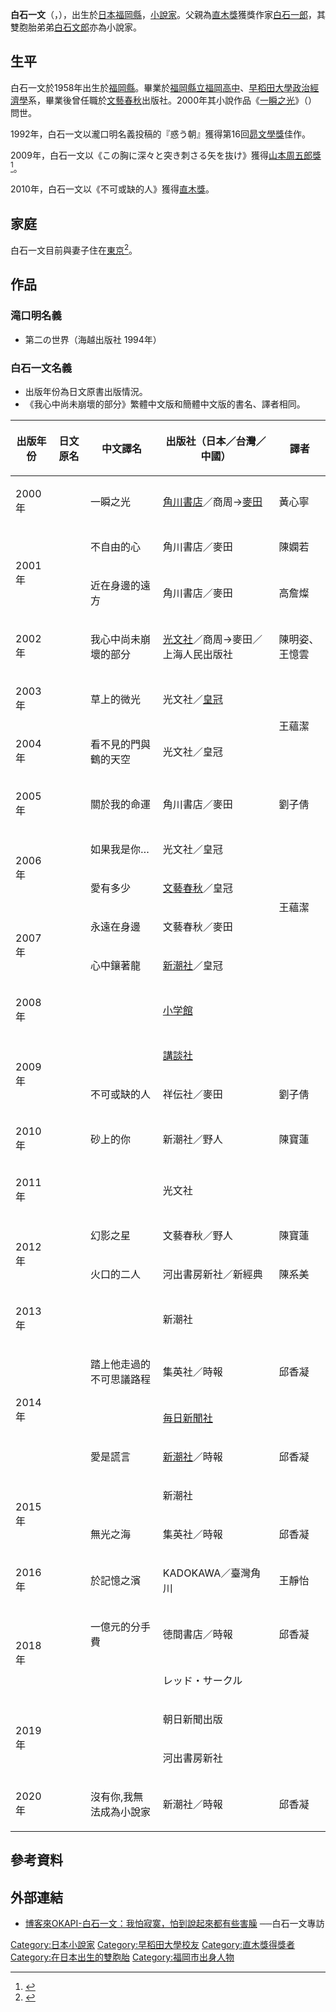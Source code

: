 {{Infobox writer
| name          = 白石一文
| 原文名稱      = {{lang|ja|白石 一文}}
| 日文假名      = しらいし かずふみ
| 羅馬拼音      = Shiraishi Kazufumi
| birth_date    = {{birth date and age|1958|08|27}}
| birth_place   = {{JPN}}[[福岡縣|福岡縣]][[福岡市|福岡市]]
| death_date    = 
| death_place   = 
| citizenship   = 
| residence     = {{JPN}}[[東京|東京]]
| occupation    = [[小説家|小説家]]
| nationality   = {{JPN}}
| period        = 2000年 -
| genre         = [[小説|小説]]
| alma_mater    = [[早稻田大學|早稻田大學]]
| subject       = 
| movement      = 
| notable_works = 《[[一瞬之光|一瞬之光]]》
| awards        = [[昴文學獎|昴文學獎]]（1992年）<br />[[山本周五郎獎|山本周五郎獎]]（2009年）<br />[[直木三十五獎|直木三十五獎]]（2009年）
| parents       = [[白石一郎|白石一郎]]（父親）
| spouse        = 
| partner       = 
| children      = 
| relatives     = [[白石文郎|白石文郎]]（弟弟）
| influences    = 
| influenced    = 
| signature     = 
| website       = 
| misc          = 
}}
'''白石一文'''（{{jpn|j=白石 一文}}，{{bd|1958年|8月27日|||}}），出生於[[日本|日本]][[福岡縣|福岡縣]]，[[小說家|小說家]]。父親為[[直木獎|直木獎]]獲獎作家[[白石一郎|白石一郎]]，其雙胞胎弟弟[[白石文郎|白石文郎]]亦為小說家。

==生平==
白石一文於1958年出生於[[福岡縣|福岡縣]]。畢業於[[福岡縣立福岡高中|福岡縣立福岡高中]]、[[早稻田大學|早稻田大學]][[政治經濟學|政治經濟學]]系，畢業後曾任職於[[文藝春秋|文藝春秋]]出版社。2000年其小說作品《[[一瞬之光|一瞬之光]]》（{{lang|ja|一瞬の光}}）問世。

1992年，白石一文以瀧口明名義投稿的『惑う朝』獲得第16回[[昴文學獎|昴文學獎]]佳作。

2009年，白石一文以《この胸に深々と突き刺さる矢を抜け》獲得[[山本周五郎獎|山本周五郎獎]]<ref>{{citation|url=http://www.dalkeyarchive.com/product/me-against-the-world/|title=Kazufumi Shiraishi|newspaper=Dalkey Archive|accessdate=26 July 2016|archive-date=2020-09-22|archive-url=https://web.archive.org/web/20200922140959/http://www.dalkeyarchive.com/product/me-against-the-world/|dead-url=no}}</ref>。

2010年，白石一文以《不可或缺的人》獲得[[直木獎|直木獎]]。

==家庭==
白石一文目前與妻子住在[[東京|東京]]<ref>{{cite news|url=http://www.booksfromjapan.jp/authors/item/24-kazufumi-shiraishi|title=Books from Japan: Kazufumi Shiraishi|newspaper=JLit|accessdate=26 July 2016|archive-date=2019-05-14|archive-url=https://web.archive.org/web/20190514052648/http://www.booksfromjapan.jp/authors/item/24-kazufumi-shiraishi|dead-url=no}}</ref>。

==作品==
===滝口明名義===
*第二の世界（海越出版社 1994年）

===白石一文名義===
* 出版年份為日文原書出版情況。
* 《我心中尚未崩壞的部分》繁體中文版和簡體中文版的書名、譯者相同。
{| class="wikitable" style="text-align: center; font-size:smaller; width:70%"
|- bgcolor="#dae3e7"
!'''出版年份'''!!'''日文原名'''!!'''中文譯名'''!!'''出版社（日本／台灣／中國）'''!!'''譯者'''
|-
|2000年||{{lang|ja|一瞬の光}}||一瞬之光||[[角川書店|角川書店]]／商周→[[麥田出版|麥田]]||黃心寧
|-
|rowspan=2|2001年||{{lang|ja|不自由な心}}||不自由的心||角川書店／麥田||陳嫻若
|-
|{{lang|ja|すぐそばの彼方}}||近在身邊的遠方||角川書店／麥田||高詹燦
|-
|2002年||{{lang|ja|僕のなかの壊れていない部分}}||我心中尚未崩壞的部分||[[光文社|光文社]]／商周→麥田／上海人民出版社||陳明姿、王憶雲 
|-
|2003年||{{lang|ja|草にすわる}}||草上的微光||光文社／[[皇冠文化|皇冠]]||rowspan=2|王蘊潔
|-
|2004年||{{lang|ja|見えないドアと鶴の空}}||看不見的門與鶴的天空||光文社／皇冠
|-
|2005年||{{lang|ja|私という運命について}}||關於我的命運||角川書店／麥田||劉子倩
|-
|rowspan=2|2006年||{{lang|ja|もしも、私があなただったら}}||如果我是你…||光文社／皇冠||rowspan=4|王蘊潔
|-
|{{lang|ja|どれくらいの愛情}}||愛有多少||[[文藝春秋|文藝春秋]]／皇冠
|-
|rowspan=2|2007年||{{lang|ja|永遠のとなり}}||永遠在身邊||文藝春秋／麥田
|-
|{{lang|ja|心に龍をちりばめて}}||心中鑲著龍||[[新潮社|新潮社]]／皇冠
|-
|2008年||{{lang|ja|この世の全部を敵に回して}}|| ||[[小学館|小学館]]||
|-
|rowspan=2|2009年||{{lang|ja|この胸に深々と突き刺さる矢を抜け}}|| ||[[講談社|講談社]]||
|-
|{{lang|ja|ほかならぬ人へ}}||不可或缺的人||祥伝社／麥田||劉子倩
|-
|2010年||{{lang|ja|砂の上のあなた}}||砂上的你||新潮社／野人||陳寶蓮
|-
|2011年||{{lang|ja|翼}}|| ||光文社||
|-
|rowspan=2|2012年||{{lang|ja|幻影の星}}||幻影之星||文藝春秋／野人||陳寶蓮
|-
|{{lang|ja|火口のふたり}}||火口的二人||河出書房新社／新經典||陳系美
|-
|2013年||{{lang|ja|快挙}}|| ||新潮社||
|-
|rowspan=3|2014年||{{lang|ja|彼が通る不思議なコースを私も}}||踏上他走過的不可思議路程||集英社／時報||邱香凝
|-
|{{lang|ja|神秘}}|| ||[[毎日新聞社|毎日新聞社]]||
|-
|{{lang|ja|愛なんて嘘}}||愛是謊言||[[新潮社|新潮社]]／時報||邱香凝
|-
|rowspan=2|2015年||{{lang|ja|ここは私たちのいない場所}}|| ||新潮社||
|-
|{{lang|ja|光のない海}}||無光之海||集英社／時報||邱香凝
|-
|2016年||{{lang|ja|記憶の渚にて}}||於記憶之濱||KADOKAWA／臺灣角川||王靜怡
|-
|rowspan=2|2018年||{{lang|ja|一億円のさようなら}}||一億元的分手費||徳間書店／時報||邱香凝
|-
|{{lang|ja|スタンド・イン コンパニオン}}|| ||レッド・サークル||
|-
|rowspan=2|2019年||{{lang|ja|プラスチックの祈り}}|| ||朝日新聞出版||
|-
|{{lang|ja|あの頃の「火口のふたり」}}|| ||河出書房新社||
|-
|2020年||{{lang|ja|君がいないと小説は書けない}}||沒有你,我無法成為小說家||新潮社／時報||邱香凝
|}

== 參考資料 ==
{{Reflist}}

==外部連結==
* [http://okapi.books.com.tw/index.php/p3/p3_detail/sn/399 博客來OKAPI-白石一文：我怕寂寞，怕到說起來都有些害臊] {{Wayback|url=http://okapi.books.com.tw/index.php/p3/p3_detail/sn/399 |date=20140501114550 }}{{zh}}──白石一文專訪

{{DEFAULTSORT:Shiraishi Kazuhumi}}
[[Category:日本小說家|Category:日本小說家]]
[[Category:早稻田大學校友|Category:早稻田大學校友]]
[[Category:直木獎得獎者|Category:直木獎得獎者]]
[[Category:在日本出生的雙胞胎|Category:在日本出生的雙胞胎]]
[[Category:福岡市出身人物|Category:福岡市出身人物]]